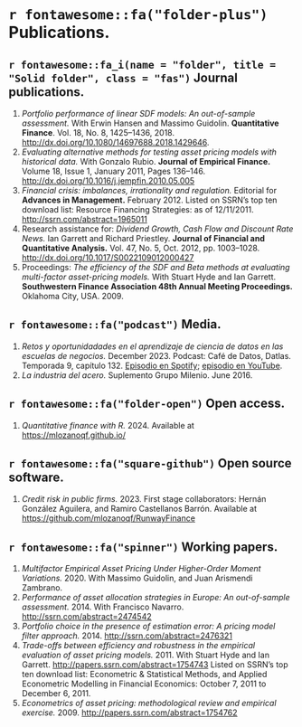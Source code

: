 # `r fontawesome::fa("folder-plus")` Publications.

## `r fontawesome::fa_i(name = "folder", title = "Solid folder", class = "fas")` Journal publications.

1. *Portfolio performance of linear SDF models: An out-of-sample assessment.* With Erwin Hansen and Massimo Guidolin. **Quantitative Finance**.  Vol. 18, No. 8, 1425–1436, 2018. [http://dx.doi.org/10.1080/14697688.2018.1429646](http://dx.doi.org/10.1080/14697688.2018.1429646).
2.	*Evaluating alternative methods for testing asset pricing models with historical data.* With Gonzalo Rubio. **Journal of Empirical Finance.**  Volume 18, Issue 1, January 2011, Pages 136–146. [http://dx.doi.org/10.1016/j.jempfin.2010.05.005](http://dx.doi.org/10.1016/j.jempfin.2010.05.005)
3.	*Financial crisis: imbalances, irrationality and regulation.* Editorial for **Advances in Management.** February 2012. Listed on SSRN’s top ten download list: Resource Financing Strategies: as of 12/11/2011. [http://ssrn.com/abstract=1965011](http://ssrn.com/abstract=1965011)
4.	Research assistance for: *Dividend Growth, Cash Flow and Discount Rate News.* Ian Garrett and Richard Priestley. **Journal of Financial and Quantitative Analysis.**  Vol. 47, No. 5, Oct. 2012, pp. 1003–1028. [http://dx.doi.org/10.1017/S0022109012000427](http://dx.doi.org/10.1017/S0022109012000427)
5.	Proceedings: *The efficiency of the SDF and Beta methods at evaluating multi-factor asset-pricing models.* With Stuart Hyde and Ian Garrett. **Southwestern Finance Association 48th Annual Meeting Proceedings.** Oklahoma City, USA. 2009.


## `r fontawesome::fa("podcast")` Media.

1. *Retos y oportunidadades en el aprendizaje de ciencia de datos en las escuelas de negocios.* December 2023. Podcast: Café de Datos, Datlas. Temporada 9, capítulo 132. [Episodio en Spotify](https://open.spotify.com/episode/6x8c6XIPIfIPLj1yRhi5D8?si=5s9ik8ffQcW_Sy9NVU5sxg); [episodio en YouTube](https://youtu.be/SKG3Kr-TK-w?si=W5wg2DXluuiEspWC).
2. *La industria del acero.* Suplemento Grupo Milenio. June 2016.

\hspace{1 mm}

## `r fontawesome::fa("folder-open")` Open access.

1. *Quantitative finance with R.* 2024. Available at [https://mlozanoqf.github.io/](https://mlozanoqf.github.io/)

\hspace{1 mm}

## `r fontawesome::fa("square-github")` Open source software.

1. *Credit risk in public firms.* 2023. First stage collaborators: Hernán González Aguilera, and Ramiro Castellanos Barrón. Available at [https://github.com/mlozanoqf/RunwayFinance](https://github.com/mlozanoqf/RunwayFinance)

\hspace{1 mm}

## `r fontawesome::fa("spinner")` Working papers.

1.	*Multifactor Empirical Asset Pricing Under Higher-Order Moment Variations.* 2020. With Massimo Guidolin, and Juan Arismendi Zambrano.
2.	*Performance of asset allocation strategies in Europe: An out-of-sample assessment.* 2014. With Francisco Navarro. [http://ssrn.com/abstract=2474542](http://ssrn.com/abstract=2474542)
3.	*Portfolio choice in the presence of estimation error: A pricing model filter approach.* 2014. [http://ssrn.com/abstract=2476321](http://ssrn.com/abstract=2476321)
4.	*Trade-offs between efficiency and robustness in the empirical evaluation of asset pricing models.* 2011. With Stuart Hyde and Ian Garrett. [http://papers.ssrn.com/abstract=1754743](http://papers.ssrn.com/abstract=1754743) Listed on SSRN’s top ten download list: Econometric & Statistical Methods, and Applied Econometric Modelling in Financial Economics: October 7, 2011 to December 6, 2011.
5.	*Econometrics of asset pricing: methodological review and empirical exercise.* 2009. [http://papers.ssrn.com/abstract=1754762](http://papers.ssrn.com/abstract=1754762)

\hspace{1 mm}

